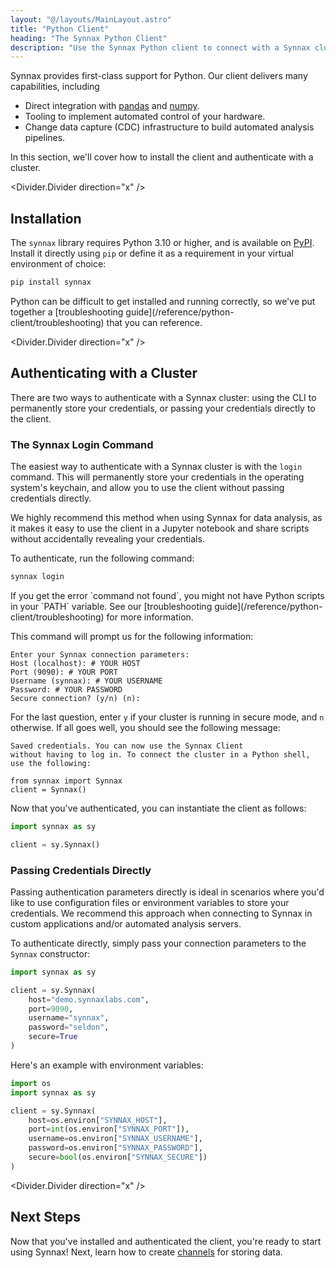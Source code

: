 ```yaml
---
layout: "@/layouts/MainLayout.astro"
title: "Python Client"
heading: "The Synnax Python Client"
description: "Use the Synnax Python client to connect with a Synnax cluster."
---
```



Synnax provides first-class support for Python. Our client delivers many capabilities,
including

-   Direct integration with [pandas](https://pandas.pydata.org/) and
    [numpy](https://numpy.org/doc/stable/index.html).
-   Tooling to implement automated control of your hardware.
-   Change data capture (CDC) infrastructure to build automated analysis pipelines.

In this section, we'll cover how to install the client and authenticate with a cluster.

<Divider.Divider direction="x" />

## Installation

The `synnax` library requires Python 3.10 or higher, and is available on
[PyPI](https://pypi.org/project/synnax/). Install it directly using `pip` or define it
as a requirement in your virtual environment of choice:

```bash
pip install synnax
```

<Note variant="info">
    Python can be difficult to get installed and running correctly, so we've put
    together a [troubleshooting guide](/reference/python-client/troubleshooting) that
    you can reference.
</Note>

<Divider.Divider direction="x" />

## Authenticating with a Cluster

There are two ways to authenticate with a Synnax cluster: using the CLI to permanently
store your credentials, or passing your credentials directly to the client.

### The Synnax Login Command

The easiest way to authenticate with a Synnax cluster is with the `login` command. This
will permanently store your credentials in the operating system's keychain, and allow
you to use the client without passing credentials directly.

We highly recommend this method when using Synnax for data analysis, as it makes it easy
to use the client in a Jupyter notebook and share scripts without accidentally revealing
your credentials.

To authenticate, run the following command:

```bash
synnax login
```

<Note variant="info">
    If you get the error `command not found`, you might not have Python scripts in your
    `PATH` variable. See our [troubleshooting
    guide](/reference/python-client/troubleshooting) for more information.
</Note>

This command will prompt us for the following information:

```
Enter your Synnax connection parameters:
Host (localhost): # YOUR HOST
Port (9090): # YOUR PORT
Username (synnax): # YOUR USERNAME
Password: # YOUR PASSWORD
Secure connection? (y/n) (n):
```

For the last question, enter `y` if your cluster is running in secure mode, and `n`
otherwise. If all goes well, you should see the following message:

```
Saved credentials. You can now use the Synnax Client
without having to log in. To connect the cluster in a Python shell, use the following:

from synnax import Synnax
client = Synnax()
```

Now that you've authenticated, you can instantiate the client as follows:

```python
import synnax as sy

client = sy.Synnax()
```

### Passing Credentials Directly

Passing authentication parameters directly is ideal in scenarios where you'd like to use
configuration files or environment variables to store your credentials. We recommend
this approach when connecting to Synnax in custom applications and/or automated analysis
servers.

To authenticate directly, simply pass your connection parameters to the `Synnax`
constructor:

```python
import synnax as sy

client = sy.Synnax(
    host="demo.synnaxlabs.com",
    port=9090,
    username="synnax",
    password="seldon",
    secure=True
)
```

Here's an example with environment variables:

```python
import os
import synnax as sy

client = sy.Synnax(
    host=os.environ["SYNNAX_HOST"],
    port=int(os.environ["SYNNAX_PORT"]),
    username=os.environ["SYNNAX_USERNAME"],
    password=os.environ["SYNNAX_PASSWORD"],
    secure=bool(os.environ["SYNNAX_SECURE"])
)
```

<Divider.Divider direction="x" />

## Next Steps

Now that you've installed and authenticated the client, you're ready to start using
Synnax! Next, learn how to create [channels](/reference/python-client/channels) for
storing data.

